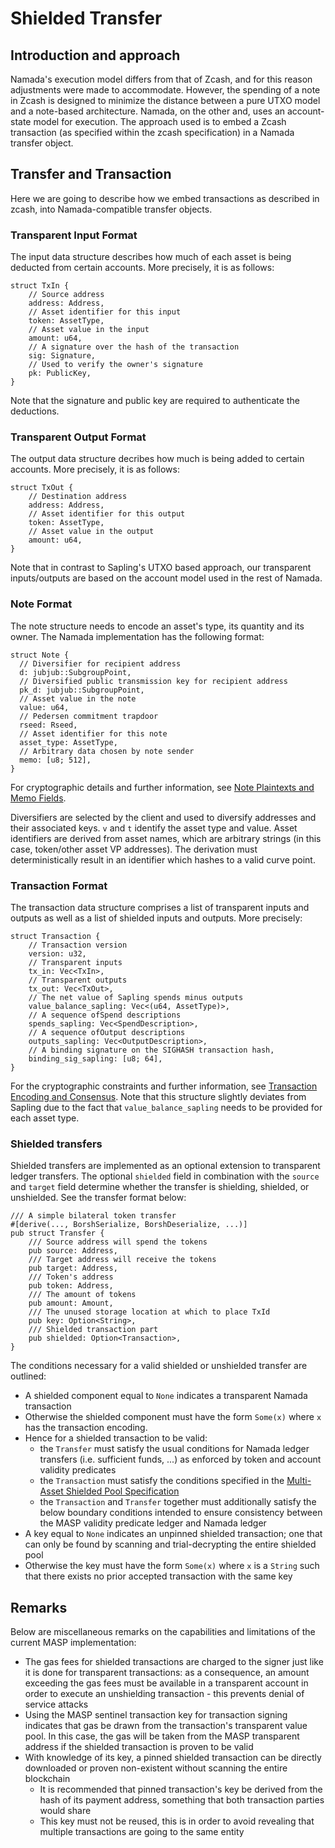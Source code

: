 # Shielded Transfer

## Introduction and approach
Namada's execution model differs from that of Zcash, and for this reason adjustments were made to accommodate.  However, the spending of a
note in Zcash is designed to minimize the distance between a pure UTXO model and a note-based architecture.
Namada, on the other and, uses an account-state model for execution. The approach used is to embed a Zcash transaction (as
specified within the zcash specification) in a Namada transfer object.

## Transfer and Transaction
Here we are going to describe how we embed transactions as described in zcash, into Namada-compatible transfer objects.

### Transparent Input Format
The input data structure describes how much of each asset is being deducted from certain accounts. More precisely, it is
as follows:
```
struct TxIn {
    // Source address
    address: Address,
    // Asset identifier for this input
    token: AssetType,
    // Asset value in the input
    amount: u64,
    // A signature over the hash of the transaction
    sig: Signature,
    // Used to verify the owner's signature
    pk: PublicKey,
}
```
Note that the signature and public key are required to authenticate the deductions.
### Transparent Output Format
The output data structure decribes how much is being added to certain accounts. More precisely, it is as follows:
```
struct TxOut {
    // Destination address
    address: Address,
    // Asset identifier for this output
    token: AssetType,
    // Asset value in the output
    amount: u64,
}
```
Note that in contrast to Sapling's UTXO based approach, our transparent inputs/outputs are based on the account model used
in the rest of Namada.

### Note Format
The note structure needs to encode an asset's type, its quantity and its owner. The Namada implementation has the following format:
```
struct Note {
  // Diversifier for recipient address
  d: jubjub::SubgroupPoint,
  // Diversified public transmission key for recipient address
  pk_d: jubjub::SubgroupPoint,
  // Asset value in the note
  value: u64,
  // Pedersen commitment trapdoor
  rseed: Rseed,
  // Asset identifier for this note
  asset_type: AssetType,
  // Arbitrary data chosen by note sender
  memo: [u8; 512],
}
```
For cryptographic details and further information, see
[Note Plaintexts and Memo Fields](https://zips.z.cash/protocol/protocol.pdf#noteptconcept).

Diversifiers are selected by the client and used to diversify addresses and their associated keys. `v` and `t` identify
the asset type and value. Asset identifiers are derived from asset names, which are arbitrary strings (in this case,
token/other asset VP addresses). The derivation must deterministically result in an identifier which hashes to a valid
curve point.

### Transaction Format
The transaction data structure comprises a list of transparent inputs and outputs as well as a list of shielded inputs
and outputs. More precisely:
```
struct Transaction {
    // Transaction version
    version: u32,
    // Transparent inputs
    tx_in: Vec<TxIn>,
    // Transparent outputs
    tx_out: Vec<TxOut>,
    // The net value of Sapling spends minus outputs
    value_balance_sapling: Vec<(u64, AssetType)>,
    // A sequence ofSpend descriptions
    spends_sapling: Vec<SpendDescription>,
    // A sequence ofOutput descriptions
    outputs_sapling: Vec<OutputDescription>,
    // A binding signature on the SIGHASH transaction hash,
    binding_sig_sapling: [u8; 64],
}
```

For the cryptographic constraints and further information, see
[Transaction Encoding and Consensus](https://zips.z.cash/protocol/protocol.pdf#txnencoding).
Note that this structure slightly deviates from Sapling due to the fact that `value_balance_sapling` needs to be provided
for each asset type.

### Shielded transfers

Shielded transfers are implemented as an optional extension to transparent ledger transfers. The optional `shielded`
field in combination with the `source` and `target` field determine whether the transfer is shielding, shielded, or
unshielded. See the transfer format below:
```
/// A simple bilateral token transfer
#[derive(..., BorshSerialize, BorshDeserialize, ...)]
pub struct Transfer {
    /// Source address will spend the tokens
    pub source: Address,
    /// Target address will receive the tokens
    pub target: Address,
    /// Token's address
    pub token: Address,
    /// The amount of tokens
    pub amount: Amount,
    /// The unused storage location at which to place TxId
    pub key: Option<String>,
    /// Shielded transaction part
    pub shielded: Option<Transaction>,
}
```
The conditions necessary for a valid shielded or unshielded transfer are outlined:
* A shielded component equal to `None` indicates a transparent Namada transaction
* Otherwise the shielded component must have the form `Some(x)` where `x` has the transaction encoding.
* Hence for a shielded transaction to be valid:
  * the `Transfer` must satisfy the usual conditions for Namada ledger transfers (i.e. sufficient funds, ...) as enforced by token and account validity predicates
  * the `Transaction` must satisfy the conditions specified in the [Multi-Asset Shielded Pool Specification](https://github.com/anoma/masp/blob/main/docs/multi-asset-shielded-pool.pdf)
  * the `Transaction` and `Transfer` together must additionally satisfy the below boundary conditions intended to ensure consistency between the MASP validity predicate ledger and Namada ledger
* A key equal to `None` indicates an unpinned shielded transaction; one that can only be found by scanning and trial-decrypting the entire shielded pool
* Otherwise the key must have the form `Some(x)` where `x` is a `String` such that there exists no prior accepted transaction with the same key

## Remarks
Below are miscellaneous remarks on the capabilities and limitations of the current MASP implementation:
* The gas fees for shielded transactions are charged to the signer just like it is done for transparent transactions: as
a consequence, an amount exceeding the gas fees must be available in a transparent account in order to execute an
unshielding transaction - this prevents denial of service attacks
* Using the MASP sentinel transaction key for transaction signing indicates that gas be drawn from the transaction's
transparent value pool. In this case, the gas will be taken from the MASP transparent address if the shielded transaction is proven to be valid
* With knowledge of its key, a pinned shielded transaction can be directly downloaded or proven non-existent without scanning the entire blockchain
  * It is recommended that pinned transaction's key be derived from the hash of its payment address, something that both transaction parties would share
  * This key must not be reused, this is in order to avoid revealing that multiple transactions are going to the same entity

